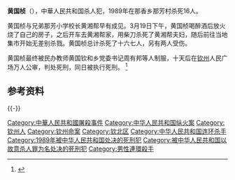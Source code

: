 {{Infobox criminal|name=黄国桢|death_date=1989年3月29日|death_place={{CHN}}[[广西壯族自治區|广西壯族自治區]][[钦州市|钦州市]]|nationality={{PRC}}|cause=被[[槍决|槍决]]|penalty=死刑|date=1989年3月19日|locations=钦州市那香乡那芳村|fatalities=16-17|injuries=1-2|weapons=柴刀<br>纵火|motive=兄弟不和}}

'''黄国桢'''（{{bd|？||1989年|3月29日}}），中華人民共和国杀人犯，1989年在那香乡那芳村杀死16人。

黄国桢与兄弟那芳小学校长黄湘帮早有成见。3月19日下午，黄国桢喝醉酒后放火烧了自己的房子，之后开车去黄湘帮家，用柴刀杀死了黄湘帮夫妇，随后前往当地集市开始无差别杀戮。黄国桢总计杀死了十六七人，另有两人受伤。

黄国桢最终被民办教师黄国钦和乡党委书记周有邦等人制服，十天后在[[钦州市|钦州]]人民广场万人公审，判处死刑，同日被执行死刑。 <ref>{{Cite book|url=https://books.google.com/?id=HzcLAQAAMAAJ|title=钦州市志|date=2000|publisher=广西人民出版社|language=zh}}</ref>

== 参考资料 ==
{{Reflist}}

{{-}}
{{广西小作品}}

[[Category:中華人民共和國屠殺事件|Category:中華人民共和國屠殺事件]]
[[Category:中华人民共和国纵火案|Category:中华人民共和国纵火案]]
[[Category:钦州人|Category:钦州人]]
[[Category:钦州命案|Category:钦州命案]]
[[Category:钦北区|Category:钦北区]]
[[Category:中华人民共和国连环杀手|Category:中华人民共和国连环杀手]]
[[Category:1989年被中华人民共和国处决的死刑犯|Category:1989年被中华人民共和国处决的死刑犯]]
[[Category:被中华人民共和国以故意杀人罪为名处决的死刑犯|Category:被中华人民共和国以故意杀人罪为名处决的死刑犯]]
[[Category:男性連環殺手|Category:男性連環殺手]]